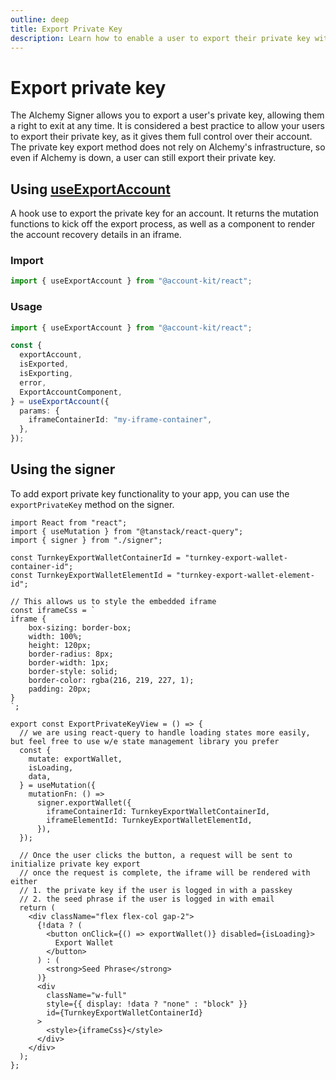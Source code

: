 ```yaml
---
outline: deep
title: Export Private Key
description: Learn how to enable a user to export their private key with the Alchemy Signer
---
```


# Export private key

The Alchemy Signer allows you to export a user's private key, allowing them a right to exit at any time. It is considered a best practice to allow your users to export their private key, as it gives them full control over their account. The private key export method does not rely on Alchemy's infrastructure, so even if Alchemy is down, a user can still export their private key.

## Using [useExportAccount](/wallets/reference/account-kit/react/hooks/useExportAccount)

A hook use to export the private key for an account. It returns the mutation functions to kick off the export process, as well as a component to render the account recovery details in an iframe.

### Import

```ts
import { useExportAccount } from "@account-kit/react";
```

### Usage

```ts
import { useExportAccount } from "@account-kit/react";

const {
  exportAccount,
  isExported,
  isExporting,
  error,
  ExportAccountComponent,
} = useExportAccount({
  params: {
    iframeContainerId: "my-iframe-container",
  },
});
```

## Using the signer

To add export private key functionality to your app, you can use the `exportPrivateKey` method on the signer.

<CodeBlocks>

```tsx twoslash [ExportPrivateKey.tsx]
import React from "react";
import { useMutation } from "@tanstack/react-query";
import { signer } from "./signer";

const TurnkeyExportWalletContainerId = "turnkey-export-wallet-container-id";
const TurnkeyExportWalletElementId = "turnkey-export-wallet-element-id";

// This allows us to style the embedded iframe
const iframeCss = `
iframe {
    box-sizing: border-box;
    width: 100%;
    height: 120px;
    border-radius: 8px;
    border-width: 1px;
    border-style: solid;
    border-color: rgba(216, 219, 227, 1);
    padding: 20px;
}
`;

export const ExportPrivateKeyView = () => {
  // we are using react-query to handle loading states more easily, but feel free to use w/e state management library you prefer
  const {
    mutate: exportWallet,
    isLoading,
    data,
  } = useMutation({
    mutationFn: () =>
      signer.exportWallet({
        iframeContainerId: TurnkeyExportWalletContainerId,
        iframeElementId: TurnkeyExportWalletElementId,
      }),
  });

  // Once the user clicks the button, a request will be sent to initialize private key export
  // once the request is complete, the iframe will be rendered with either
  // 1. the private key if the user is logged in with a passkey
  // 2. the seed phrase if the user is logged in with email
  return (
    <div className="flex flex-col gap-2">
      {!data ? (
        <button onClick={() => exportWallet()} disabled={isLoading}>
          Export Wallet
        </button>
      ) : (
        <strong>Seed Phrase</strong>
      )}
      <div
        className="w-full"
        style={{ display: !data ? "none" : "block" }}
        id={TurnkeyExportWalletContainerId}
      >
        <style>{iframeCss}</style>
      </div>
    </div>
  );
};
```

<Markdown src="../../shared/signer/signer.mdx" />

</CodeBlocks>
